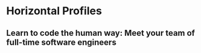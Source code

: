 

<Meta title=" Horizontal Profiles" />

# Horizontal Profiles

<Canvas>
  <Story name="Featured Staff">
    <div className="horizontal-profile-list-title">
      <h2> Learn to code the human way: Meet your team of full-time software engineers</h2>
      <div className="horizontal-profile-list-container">
        <HorizontalProfile
          name="Kylee Acker"
          headshotUrl="https://placekitten.com/300/300"
          currentTitle="Sr. Experience Engineer"
          formerTitle="Pastry Chef"
          description="Philly civic engager, swam in the Schuylkill River once."
        />
        <HorizontalProfile
          name="Brianna Kincart"
          headshotUrl="https://placekitten.com/300/300"
          currentTitle="Dev Extraordinaire"
          formerTitle="Financial Analyst"
          description="yogi, runner."
        />
        <HorizontalProfile
          name="Alex Schwartz"
          headshotUrl="https://placekitten.com/300/300"
          currentTitle="Career Services Manager"
          formerTitle="Teacher"
          description="lifelong learner. Fan of books, games, and tea."
        />
        <HorizontalProfile
          name="Random Cat"
          headshotUrl="https://placekitten.com/300/300"
          currentTitle="Deep Thoughts Thinker"
          formerTitle="Kitten"
          description="unsure how I even got here."
        />
      </div>
    </div>
  </Story>
</Canvas>
